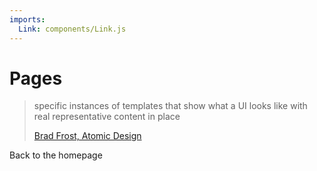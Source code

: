 ```yaml
---
imports:
  Link: components/Link.js
---
```


# Pages

> specific instances of templates that show what a UI looks like with real
> representative content in place
>
> [Brad Frost, Atomic Design](http://atomicdesign.bradfrost.com/chapter-2/#pages)

<Link to="/">Back to the homepage</Link>
